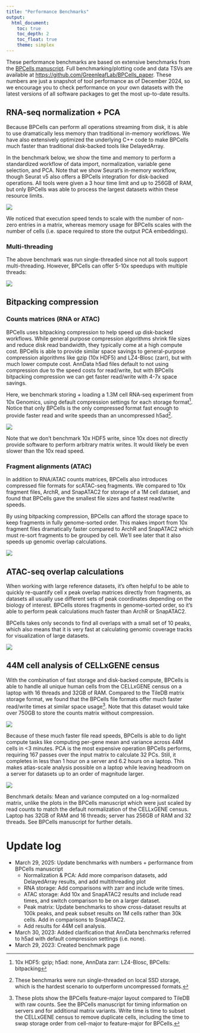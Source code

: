 ```yaml
---
title: "Performance Benchmarks"
output: 
  html_document:
    toc: true
    toc_depth: 2
    toc_float: true
    theme: simplex
---
```


These performance benchmarks are based on extensive benchmarks from the [BPCells
manuscript](https://www.biorxiv.org/content/10.1101/2025.03.27.645853v1). 
Full benchmarking/plotting code and data TSVs are available at 
[https://github.com/GreenleafLab/BPCells_paper](https://github.com/GreenleafLab/BPCells_paper).
These numbers are just a snapshot of tool performance as of December 2024, so we encourage
you to check performance on your own datasets with the latest versions of all software packages
to get the most up-to-date results.

## RNA-seq normalization + PCA

Because BPCells can perform all operations streaming from disk, it is able to
use dramatically less memory than traditional in-memory workflows. We have
also extensively optimized the underlying C++ code to make BPCells much faster than traditional
disk-backed tools like DelayedArray.

In the benchmark below, we show the time and memory to perform a standardized workflow
of data import, normalization, variable gene selection, and PCA. Note that we
show Seurat's in-memory workflow, though Seurat v5 also offers a BPCells integration
for disk-backed operations. All tools were given a 3 hour time limit and up to 256GB of RAM,
but only BPCells was able to process the largest datasets within these resource limits.

<img src="benchmark-plots/pca_comparison.png" class="mx-auto d-block" style="max-height: 20rem" />

We noticed that execution speed tends to scale with the number of non-zero entries in a matrix, whereas memory usage
for BPCells scales with the number of cells (i.e. space required to store the output PCA embeddings).

### Multi-threading
The above benchmark was run single-threaded since not all tools support
multi-threading. However, BPCells can offer 5-10x speedups with multiple threads:

<img src="benchmark-plots/pca_multithread.png" class="mx-auto d-block" style="max-height: 20rem" />

## Bitpacking compression

### Counts matrices (RNA or ATAC)

BPCells uses bitpacking compression to help speed up disk-backed workflows. While
general purpose compression algorithms shrink file sizes and reduce disk read bandwidth,
they typically come at a high compute cost. BPCells is able to provide similar space
savings to general-purpose compression algorithms like gzip (10x HDF5) and LZ4-Blosc (zarr),
but with much lower compute cost. AnnData h5ad files default to not using compression due to the speed costs for read/write,
but with BPCells bitpacking compression we can get faster read/write with 4-7x space savings.

Here, we benchmark storing + loading a 1.3M cell RNA-seq experiment from 10x Genomics, using
default compression settings for each storage format[^2]. Notice that only BPCells is the only compressed
format fast enough to provide faster read and write speeds than an uncompressed h5ad[^1].

[^2]: 10x HDF5: gzip; h5ad: none, AnnData zarr: LZ4-Blosc, BPCells: bitpacking
[^1]: These benchmarks were run single-threaded on local SSD storage, which is the hardest scenario to outperform uncompressed formats.

<img src="benchmark-plots/rna_storage.png" class="mx-auto d-block" />

Note that we don't benchmark 10x HDF5 write, since 10x does not directly provide software to perform
arbitrary matrix writes. It would likely be even slower than the 10x read speed.

### Fragment alignments (ATAC)

In addition to RNA/ATAC counts matrices, BPCells also introduces compressed file formats
for scATAC-seq fragments. We compared to 10x fragment files, ArchR, and SnapATAC2 for storage
of a 1M cell dataset, and found that BPCells gave the smallest file sizes and fastest read/write speeds.

By using bitpacking compression, BPCells can afford the storage space to keep fragments in fully genome-sorted order.
This makes import from 10x fragment files dramatically faster compared to ArchR and SnapATAC2 which must re-sort
fragments to be grouped by cell. We'll see later that it also speeds up genomic overlap calculations.

<img src="benchmark-plots/atac_storage.png" class="mx-auto d-block" style="max-height: 20rem" />

## ATAC-seq overlap calculations

When working with large reference datasets, it's often helpful to be able to quickly 
re-quantify cell x peak overlap matrices directly from fragments, as datasets all usually use
different sets of peak coordinates depending on the biology of interest. BPCells stores fragments in
genome-sorted order, so it's able to perform peak calculations much faster than ArchR or SnapATAC2.

BPCells takes only seconds to find all overlaps with a small set of 10 peaks, which also means that it is
very fast at calculating genomic coverage tracks for visualization of large datasets.

<img src="benchmark-plots/peak_comparison" class="mx-auto d-block" style="max-height: 20rem" />

## 44M cell analysis of CELLxGENE census

With the combination of fast storage and disk-backed compute, BPCells is able to handle all unique human cells from
the CELLxGENE census on a laptop with 16 threads and 32GB of RAM. Compared to the TileDB matrix storage format, we found that the BPCells file formats offer
much faster read/write times at similar space usage[^3]. Note that this dataset would take over 750GB to store the counts matrix without
compression.

[^3]: These plots show the BPCells feature-major layout compared to TileDB with raw counts. See the BPCells manuscript for timing
information on servers and for additional matrix variants. Write time is time to subset the CELLxGENE census to remove duplicate cells,
including the time to swap storage order from cell-major to feature-major for BPCells.

<img src="benchmark-plots/cellxgene_file_handling.png" class="mx-auto d-block" style="max-height: 20rem" />

Because of these much faster file read speeds, BPCells is able to do light compute tasks like computing per-gene mean and variance across 44M cells
in <3 minutes. PCA is the most expensive operation BPCells performs, requiring 167 passes over the input matrix to calculate 32 PCs. Still, it completes
in less than 1 hour on a server and 6.2 hours on a laptop. This makes atlas-scale analysis possible on a laptop while leaving headroom on a server for datasets
up to an order of magnitude larger.

<img src="benchmark-plots/cellxgene_compute_tasks.png" class="mx-auto d-block" style="max-height: 20rem" />

Benchmark details: Mean and variance computed on a log-normalized matrix, unlike the plots in the BPCells manuscript which were just scaled by read counts
to match the default normalization of the CELLxGENE census. Laptop has 32GB of RAM and 16 threads; server has 256GB of RAM and 32 threads. See BPCells
manuscript for further details.

# Update log
- March 29, 2025: Update benchmarks with numbers + performance from BPCells manuscript
  - Normalization & PCA: Add more comparison datasets, add DelayedArray results, and add multithreading plot
  - RNA storage: Add comparisons with zarr and include write times.
  - ATAC storage: Add 10x and SnapATAC2 results and include read times, and switch comparison to be on a larger dataset.
  - Peak matrix: Update benchmarks to show cross-dataset results at 100k peaks, and peak subset results on 1M cells rather than 30k cells.
    Add in comparisons to SnapATAC2.
  - Add results for 44M cell analysis.
- March 30, 2023: Added clarification that AnnData benchmarks referred to h5ad with
  default compression settings (i.e. none).
- March 29, 2023: Created benchmark page